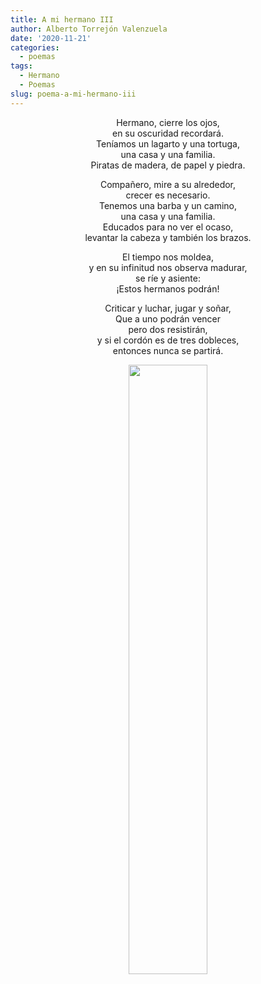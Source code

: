 ```yaml
---
title: A mi hermano III
author: Alberto Torrejón Valenzuela
date: '2020-11-21'
categories:
  - poemas
tags:
  - Hermano
  - Poemas
slug: poema-a-mi-hermano-iii
---
```


<center> 
<span class = "primerapalabra">H</span>ermano, cierre los ojos, <br>
en su oscuridad recordará. <br>
Teníamos un lagarto y una tortuga, <br>
una casa y una familia. <br>
Piratas de madera, de papel y piedra. <br>
 
Compañero, mire a su alrededor, <br>
crecer es necesario. <br>
Tenemos una barba y un camino, <br>
una casa y una familia. <br>
Educados para no ver el ocaso, <br>
levantar la cabeza y también los brazos. <br>

El tiempo nos moldea, <br>
y en su infinitud nos observa madurar, <br>
se ríe y asiente: <br>
¡Estos hermanos podrán! <br>

Criticar y luchar, jugar y soñar, <br>
Que a uno podrán vencer <br>
pero dos resistirán, <br>
y si el cordón es de tres dobleces, <br>
entonces nunca se partirá. 

![](/text/Img/dani.jpg){width=50% height=50%}
</center>

